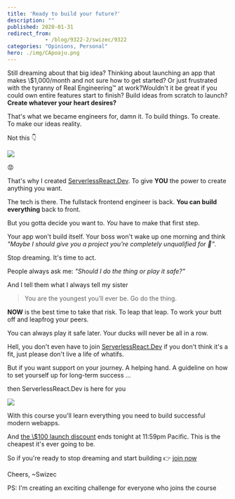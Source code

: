 ```yaml
---
title: 'Ready to build your future?'
description: ""
published: 2020-01-31
redirect_from: 
            - /blog/9322-2/swizec/9322
categories: "Opinions, Personal"
hero: ./img/CApoaju.png
---
```


Still dreaming about that big idea? Thinking about launching an app that makes \\$1,000/month and not sure how to get started? Or just frustrated with the tyranny of Real Engineering™ at work?Wouldn't it be great if you could own entire features start to finish? Build ideas from scratch to launch? **Create whatever your heart desires?**

That's what we became engineers for, damn it. To build things. To create. To make our ideas reality.

Not this 👇

[![](./img/CApoaju.png)](https://serverlessreact.dev)

😡

That's why I created [ServerlessReact.Dev](https://serverlessreact.dev). To give **YOU** the power to create anything you want.

The tech is there. The fullstack frontend engineer is back. **You can build everything** back to front.

But you gotta decide you want to. _You_ have to make that first step.

Your app won't build itself. Your boss won't wake up one morning and think _"Maybe I should give you a project you're completely unqualified for 🤔"_.

Stop dreaming. It's time to act.

People always ask me: _"Should I do the thing or play it safe?"_

And I tell them what I always tell my sister

> You are the youngest you’ll ever be. Go do the thing.

**NOW** is the best time to take that risk. To leap that leap. To work your butt off and leapfrog your peers.

You can always play it safe later. Your ducks will never be all in a row.

Hell, you don't even have to join [ServerlessReact.Dev](https://serverlessreact.dev) if you don't think it's a fit, just please don't live a life of whatifs.

But if you want support on your journey. A helping hand. A guideline on how to set yourself up for long-term success ...

then ServerlessReact.Dev is here for you

[![](./img/serverlessreact-cover.png)](https://serverlessreact.dev)

With this course you'll learn everything you need to build successful modern webapps.

And [the \\$100 launch discount](https://serverlessreact.dev) ends tonight at 11:59pm Pacific. This is the cheapest it's ever going to be.

So if you're ready to stop dreaming and start building 👉 [join now](https://serverlessreact.dev)

Cheers, ~Swizec

PS: I'm creating an exciting challenge for everyone who joins the course
